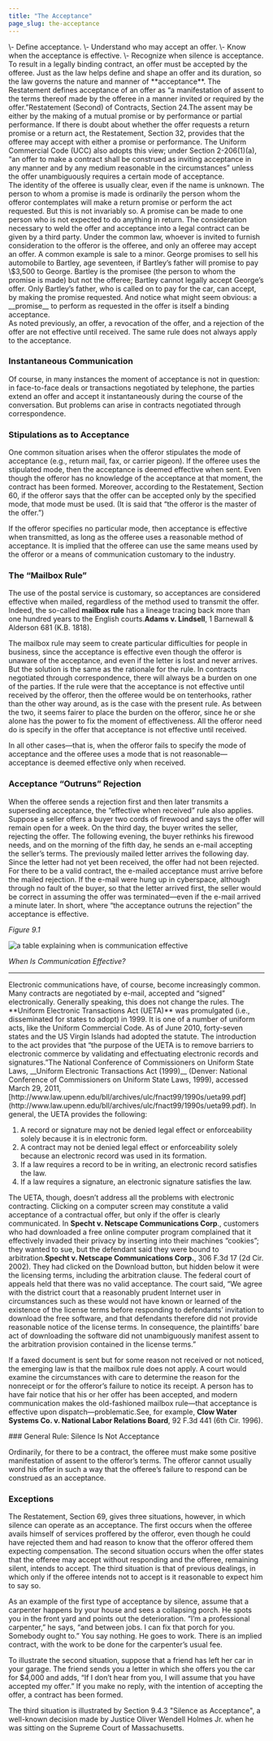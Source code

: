 ```yaml
---
title: "The Acceptance"
page_slug: the-acceptance
---
```

<div className="content-chunk" data-subsection-id = "Learning-Objectives-68t">
<Info title="Learning Objectives">\- Define acceptance.  
\- Understand who may accept an offer.  
\- Know when the acceptance is effective.  
\- Recognize when silence is acceptance.</Info>
</div>
<div className="content-chunk" data-subsection-id = "General-Definition-of-Acceptance-70t">
To result in a legally binding contract, an offer must be accepted by the offeree. Just as the law helps define and shape an offer and its duration, so the law governs the nature and manner of **acceptance**. The Restatement defines acceptance of an offer as “a manifestation of assent to the terms thereof made by the offeree in a manner invited or required by the offer.”Restatement (Second) of Contracts, Section 24.The assent may be either by the making of a mutual promise or by performance or partial performance. If there is doubt about whether the offer requests a return promise or a return act, the Restatement, Section 32, provides that the offeree may accept with either a promise or performance. The Uniform Commercial Code (UCC) also adopts this view; under Section 2-206(1)(a), “an offer to make a contract shall be construed as inviting acceptance in any manner and by any medium reasonable in the circumstances” unless the offer unambiguously requires a certain mode of acceptance.
</div>
<div className="content-chunk" data-subsection-id = "Who-May-Accept-69t">
The identity of the offeree is usually clear, even if the name is unknown. The person to whom a promise is made is ordinarily the person whom the offeror contemplates will make a return promise or perform the act requested. But this is not invariably so. A promise can be made to one person who is not expected to do anything in return. The consideration necessary to weld the offer and acceptance into a legal contract can be given by a third party. Under the common law, whoever is invited to furnish consideration to the offeror is the offeree, and only an offeree may accept an offer. A common example is sale to a minor. George promises to sell his automobile to Bartley, age seventeen, if Bartley’s father will promise to pay \$3,500 to George. Bartley is the promisee (the person to whom the promise is made) but not the offeree; Bartley cannot legally accept George’s offer. Only Bartley’s father, who is called on to pay for the car, can accept, by making the promise requested. And notice what might seem obvious: a __promise__ to perform as requested in the offer is itself a binding acceptance.
</div>
<div className="content-chunk" data-subsection-id = "When-Is-Acceptance-Effective-73t">
As noted previously, an offer, a revocation of the offer, and a rejection of the offer are not effective until received. The same rule does not always apply to the acceptance.

### Instantaneous Communication

Of course, in many instances the moment of acceptance is not in question: in face-to-face deals or transactions negotiated by telephone, the parties extend an offer and accept it instantaneously during the course of the conversation. But problems can arise in contracts negotiated through correspondence.

### Stipulations as to Acceptance

One common situation arises when the offeror stipulates the mode of acceptance (e.g., return mail, fax, or carrier pigeon). If the offeree uses the stipulated mode, then the acceptance is deemed effective when sent. Even though the offeror has no knowledge of the acceptance at that moment, the contract has been formed. Moreover, according to the Restatement, Section 60, if the offeror says that the offer can be accepted only by the specified mode, that mode must be used. (It is said that “the offeror is the master of the offer.”)

If the offeror specifies no particular mode, then acceptance is effective when transmitted, as long as the offeree uses a reasonable method of acceptance. It is implied that the offeree can use the same means used by the offeror or a means of communication customary to the industry.

### The “Mailbox Rule”

The use of the postal service is customary, so acceptances are considered effective when mailed, regardless of the method used to transmit the offer. Indeed, the so-called **mailbox rule** has a lineage tracing back more than one hundred years to the English courts.__Adams v. Lindsell__, 1 Barnewall & Alderson 681 (K.B. 1818).

The mailbox rule may seem to create particular difficulties for people in business, since the acceptance is effective even though the offeror is unaware of the acceptance, and even if the letter is lost and never arrives. But the solution is the same as the rationale for the rule. In contracts negotiated through correspondence, there will always be a burden on one of the parties. If the rule were that the acceptance is not effective until received by the offeror, then the offeree would be on tenterhooks, rather than the other way around, as is the case with the present rule. As between the two, it seems fairer to place the burden on the offeror, since he or she alone has the power to fix the moment of effectiveness. All the offeror need do is specify in the offer that acceptance is not effective until received.

In all other cases—that is, when the offeror fails to specify the mode of acceptance and the offeree uses a mode that is not reasonable—acceptance is deemed effective only when received.

### Acceptance “Outruns” Rejection

  
When the offeree sends a rejection first and then later transmits a superseding acceptance, the “effective when received” rule also applies. Suppose a seller offers a buyer two cords of firewood and says the offer will remain open for a week. On the third day, the buyer writes the seller, rejecting the offer. The following evening, the buyer rethinks his firewood needs, and on the morning of the fifth day, he sends an e-mail accepting the seller’s terms. The previously mailed letter arrives the following day. Since the letter had not yet been received, the offer had not been rejected. For there to be a valid contract, the e-mailed acceptance must arrive before the mailed rejection. If the e-mail were hung up in cyberspace, although through no fault of the buyer, so that the letter arrived first, the seller would be correct in assuming the offer was terminated—even if the e-mail arrived a minute later. In short, where “the acceptance outruns the rejection” the acceptance is effective.

_Figure 9.1_

![a table explaining when is communication effective](https://nbjrajrmujlgxmcvqsge.supabase.co/storage/v1/object/public/strapi/files/84f13e2389ac640d90d1ccea0f620c25.jpg-d764e8e09310ddd762c48a46b535ea80.jpg)

_When Is Communication Effective?_

* * *
</div>
<div className="content-chunk" data-subsection-id = "Electronic-Communications-72t">
Electronic communications have, of course, become increasingly common. Many contracts are negotiated by e-mail, accepted and “signed” electronically. Generally speaking, this does not change the rules. The **Uniform Electronic Transactions Act (UETA)** was promulgated (i.e., disseminated for states to adopt) in 1999. It is one of a number of uniform acts, like the Uniform Commercial Code. As of June 2010, forty-seven states and the US Virgin Islands had adopted the statute. The introduction to the act provides that “the purpose of the UETA is to remove barriers to electronic commerce by validating and effectuating electronic records and signatures.”The National Conference of Commissioners on Uniform State Laws, __Uniform Electronic Transactions Act (1999)__ (Denver: National Conference of Commissioners on Uniform State Laws, 1999), accessed March 29, 2011, [http://www.law.upenn.edu/bll/archives/ulc/fnact99/1990s/ueta99.pdf](http://www.law.upenn.edu/bll/archives/ulc/fnact99/1990s/ueta99.pdf). In general, the UETA provides the following:

1.  A record or signature may not be denied legal effect or enforceability solely because it is in electronic form.
2.  A contract may not be denied legal effect or enforceability solely because an electronic record was used in its formation.
3.  If a law requires a record to be in writing, an electronic record satisfies the law.
4.  If a law requires a signature, an electronic signature satisfies the law.

The UETA, though, doesn’t address all the problems with electronic contracting. Clicking on a computer screen may constitute a valid acceptance of a contractual offer, but only if the offer is clearly communicated. In __Specht v. Netscape Communications Corp__., customers who had downloaded a free online computer program complained that it effectively invaded their privacy by inserting into their machines “cookies”; they wanted to sue, but the defendant said they were bound to arbitration.__Specht v. Netscape Communications Corp.__, 306 F.3d 17 (2d Cir. 2002). They had clicked on the Download button, but hidden below it were the licensing terms, including the arbitration clause. The federal court of appeals held that there was no valid acceptance. The court said, “We agree with the district court that a reasonably prudent Internet user in circumstances such as these would not have known or learned of the existence of the license terms before responding to defendants’ invitation to download the free software, and that defendants therefore did not provide reasonable notice of the license terms. In consequence, the plaintiffs’ bare act of downloading the software did not unambiguously manifest assent to the arbitration provision contained in the license terms.”

If a faxed document is sent but for some reason not received or not noticed, the emerging law is that the mailbox rule does not apply. A court would examine the circumstances with care to determine the reason for the nonreceipt or for the offeror’s failure to notice its receipt. A person has to have fair notice that his or her offer has been accepted, and modern communication makes the old-fashioned mailbox rule—that acceptance is effective upon dispatch—problematic.See, for example, __Clow Water Systems Co. v. National Labor Relations Board__, 92 F.3d 441 (6th Cir. 1996).
</div>
<div className="content-chunk" data-subsection-id = "Silence-as-Acceptance-71t">
### General Rule: Silence Is Not Acceptance

Ordinarily, for there to be a contract, the offeree must make some positive manifestation of assent to the offeror’s terms. The offeror cannot usually word his offer in such a way that the offeree’s failure to respond can be construed as an acceptance.

### Exceptions

The Restatement, Section 69, gives three situations, however, in which silence can operate as an acceptance. The first occurs when the offeree avails himself of services proffered by the offeror, even though he could have rejected them and had reason to know that the offeror offered them expecting compensation. The second situation occurs when the offer states that the offeree may accept without responding and the offeree, remaining silent, intends to accept. The third situation is that of previous dealings, in which only if the offeree intends not to accept is it reasonable to expect him to say so.

As an example of the first type of acceptance by silence, assume that a carpenter happens by your house and sees a collapsing porch. He spots you in the front yard and points out the deterioration. “I’m a professional carpenter,” he says, “and between jobs. I can fix that porch for you. Somebody ought to.” You say nothing. He goes to work. There is an implied contract, with the work to be done for the carpenter’s usual fee.

To illustrate the second situation, suppose that a friend has left her car in your garage. The friend sends you a letter in which she offers you the car for \$4,000 and adds, “If I don’t hear from you, I will assume that you have accepted my offer.” If you make no reply, with the intention of accepting the offer, a contract has been formed.

The third situation is illustrated by Section 9.4.3 "Silence as Acceptance", a well-known decision made by Justice Oliver Wendell Holmes Jr. when he was sitting on the Supreme Court of Massachusetts.
</div>
